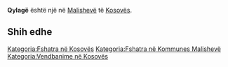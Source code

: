 {{Fshat në 
 | Emri                = Qylagë
 | EmriAlt                = 
 | NAME_SHORT_FORM=      
 | NAME_GENERIC=      
 | NAME_SORT_NAME_RO=      QYLAGE
 | FULL_NAME_RO = Qylagë
 | FULL_NAME_ND_RO=Qylage
 | SORT_NAME_RG=QYLAGE
 | FULL_NAME_RG=Qylagë
 | FULL_NAME_ND_RG=Qylage
 | SRP_NAME_SHORT_FORM=      
 | SRP_NAME_GENERIC=      
 | SRP_NAME_SORT_NAME_RO=      
 | SRP_FULL_NAME_RO = 
 | SRP_FULL_NAME_ND_RO=
 | SRP_SORT_NAME_RG=
 | SRP_FULL_NAME_RG=
 | SRP_FULL_NAME_ND_RG=
 | Emri (Rasa dhanore) = 
 | Figura              = 
 | Shteti              = Kosovo
 | Komuna              = Malishevë
 | Kodi postar         = 
 | Sipërfaqja          = 

 | Popullsia           = 

 | Regj. i popullsisë  = 
 | Dend. e popullsisë  = 
 | Faqja zyrtare       = 
 <!--- Koordinatat ----> 
 | Gjerësia            = 42.533856
 | Gjatësia            = 21.023983
 | Lartësia            = 
}}
'''Qylagë''' është një [[]] në [[Malishevë]] të [[Kosovës]].

<!-- == Gjeografia == -->
<!-- == Historia == -->
<!-- == Demografia == -->
== Shih edhe ==
{{Komuna Malishevë}}
{{Kosovo-Administrata-Cung}}

[[Kategoria:Fshatra në Kosovës]]
[[Kategoria:Fshatra në Kommunes Malishevë]]
[[Kategoria:Vendbanime në Kosovës]]
